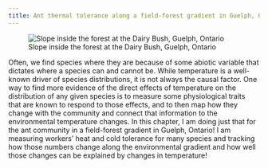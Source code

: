```yaml
---
title: Ant thermal tolerance along a field-forest gradient in Guelph, Ontario
---
```


![Slope inside the forest at the Dairy Bush, Guelph, Ontario](dairy_bush_slope.jpg)

Often, we find species where they are because of some abiotic variable that dictates where a species can and cannot be. While temperature is a well-known driver of species distributions, it is not always the causal factor. One way to find more evidence of the direct effects of temperature on the distribution of any given species is to measure some physiological traits that are known to respond to those effects, and to then map how they change with the community and connect that information to the environmental temperature changes. In this chapter, I am doing just that for the ant community in a field-forest gradient in Guelph, Ontario! I am measuring workers' heat and cold tolerance for many species and tracking how those numbers change along the environmental gradient and how well those changes can be explained by changes in temperature!